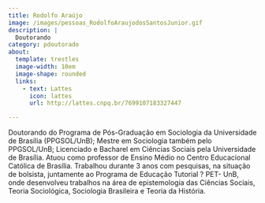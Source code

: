 ```yaml
---
title: Rodolfo Araújo
image: /images/pessoas_RodolfoAraujodosSantosJunior.gif
description: |
  Doutorando
category: pdoutorado
about:
  template: trestles
  image-width: 10em
  image-shape: rounded
  links:
    - text: Lattes
      icon: lattes
      url: http://lattes.cnpq.br/7699107183327447

---
```


Doutorando do Programa de Pós-Graduação em Sociologia da Universidade de Brasília (PPGSOL/UnB); Mestre em Sociologia também pelo PPGSOL/UnB; Licenciado e Bacharel em Ciências Sociais pela Universidade de Brasília. Atuou como professor de Ensino Médio no Centro Educacional Católica de Brasília. Trabalhou durante 3 anos com pesquisas, na situação de bolsista, juntamente ao Programa de Educação Tutorial ? PET- UnB, onde desenvolveu trabalhos na área de epistemologia das Ciências Sociais, Teoria Sociológica, Sociologia Brasileira e Teoria da História. 
